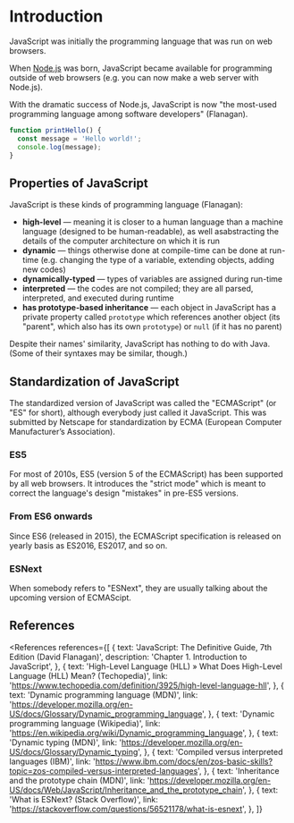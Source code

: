 
# Introduction

JavaScript was initially the programming language that was run on web browsers.

When [Node.js](https://nodejs.org/en/) was born, JavaScript became available for programming outside of web browsers (e.g. you can now make a web server with Node.js).

With the dramatic success of Node.js, JavaScript is now "the most-used programming language among software developers" (Flanagan).

```js
function printHello() {
  const message = 'Hello world!';
  console.log(message);
}
```

## Properties of JavaScript

JavaScript is these kinds of programming language (Flanagan):

- **high-level** &mdash; meaning it is closer to a human language than a machine language (designed to be human-readable), as well asabstracting the details of the computer architecture on which it is run
- **dynamic** &mdash; things otherwise done at compile-time can be done at run-time (e.g. changing the type of a variable, extending objects, adding new codes)
- **dynamically-typed** &mdash; types of variables are assigned during run-time
- **interpreted** &mdash; the codes are not compiled; they are all parsed, interpreted, and executed during runtime
- **has prototype-based inheritance** &mdash; each object in JavaScript has a private property called `prototype` which references another object (its "parent", which also has its own `prototype`) or `null` (if it has no parent)

Despite their names' similarity, JavaScript has nothing to do with Java. (Some of their syntaxes may be similar, though.)

## Standardization of JavaScript

The standardized version of JavaScript was called the "ECMAScript" (or "ES" for short), although everybody just called it JavaScript. This was submitted by Netscape for standardization by ECMA (European Computer Manufacturer’s Association).

### ES5

For most of 2010s, ES5 (version 5 of the ECMAScript) has been supported by all web browsers. It introduces the "strict mode" which is meant to correct the language's design "mistakes" in pre-ES5 versions.

### From ES6 onwards

Since ES6 (released in 2015), the ECMAScript specification is released on yearly basis as ES2016, ES2017, and so on.

### ESNext

When somebody refers to "ESNext", they are usually talking about the upcoming version of ECMAScipt.

## References

<References
  references={[
    {
      text: 'JavaScript: The Definitive Guide, 7th Edition (David Flanagan)',
      description: 'Chapter 1. Introduction to JavaScript',
    },
    {
      text: 'High-Level Language (HLL) » What Does High-Level Language (HLL) Mean? (Techopedia)',
      link: 'https://www.techopedia.com/definition/3925/high-level-language-hll',
    },
    {
      text: 'Dynamic programming language (MDN)',
      link: 'https://developer.mozilla.org/en-US/docs/Glossary/Dynamic_programming_language',
    },
    {
      text: 'Dynamic programming language (Wikipedia)',
      link: 'https://en.wikipedia.org/wiki/Dynamic_programming_language',
    },
    {
      text: 'Dynamic typing (MDN)',
      link: 'https://developer.mozilla.org/en-US/docs/Glossary/Dynamic_typing',
    },
    {
      text: 'Compiled versus interpreted languages (IBM)',
      link:
        'https://www.ibm.com/docs/en/zos-basic-skills?topic=zos-compiled-versus-interpreted-languages',
    },
    {
      text: 'Inheritance and the prototype chain (MDN)',
      link:
        'https://developer.mozilla.org/en-US/docs/Web/JavaScript/Inheritance_and_the_prototype_chain',
    },
    {
      text: 'What is ESNext? (Stack Overflow)',
      link: 'https://stackoverflow.com/questions/56521178/what-is-esnext',
    },
  ]}
></References>
